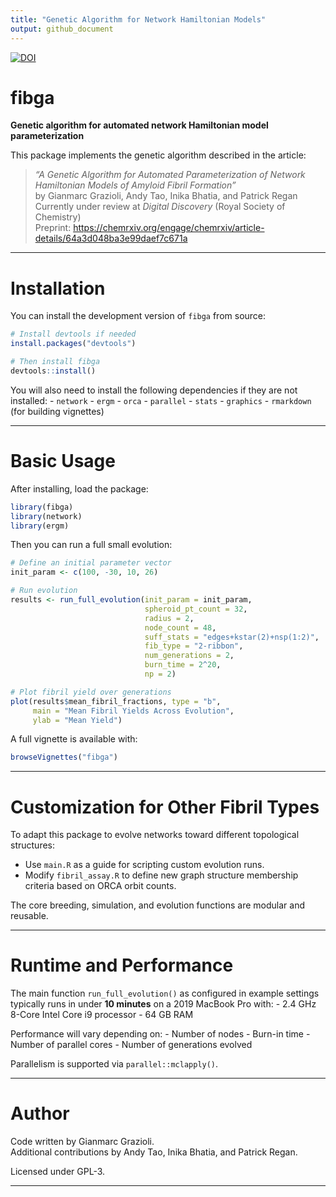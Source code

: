 ```yaml
---
title: "Genetic Algorithm for Network Hamiltonian Models"
output: github_document
---
```


[![DOI](https://zenodo.org/badge/669169796.svg)](https://zenodo.org/badge/latestdoi/669169796)

# fibga

**Genetic algorithm for automated network Hamiltonian model parameterization**

This package implements the genetic algorithm described in the article:

> *"A Genetic Algorithm for Automated Parameterization of Network Hamiltonian Models of Amyloid Fibril Formation"*  
> by Gianmarc Grazioli, Andy Tao, Inika Bhatia, and Patrick Regan  
> Currently under review at *Digital Discovery* (Royal Society of Chemistry)  
> Preprint: [https://chemrxiv.org/engage/chemrxiv/article-details/64a3d048ba3e99daef7c671a](https://chemrxiv.org/engage/chemrxiv/article-details/64a3d048ba3e99daef7c671a)

---

# Installation

You can install the development version of `fibga` from source:

```r
# Install devtools if needed
install.packages("devtools")

# Then install fibga
devtools::install()
```

You will also need to install the following dependencies if they are not installed:
- `network`
- `ergm`
- `orca`
- `parallel`
- `stats`
- `graphics`
- `rmarkdown` (for building vignettes)

---

# Basic Usage

After installing, load the package:

```r
library(fibga)
library(network)
library(ergm)
```

Then you can run a full small evolution:

```r
# Define an initial parameter vector
init_param <- c(100, -30, 10, 26)

# Run evolution
results <- run_full_evolution(init_param = init_param,
                              spheroid_pt_count = 32,
                              radius = 2,
                              node_count = 48,
                              suff_stats = "edges+kstar(2)+nsp(1:2)",
                              fib_type = "2-ribbon",
                              num_generations = 2,
                              burn_time = 2^20,
                              np = 2)

# Plot fibril yield over generations
plot(results$mean_fibril_fractions, type = "b",
     main = "Mean Fibril Yields Across Evolution",
     ylab = "Mean Yield")
```

A full vignette is available with:

```r
browseVignettes("fibga")
```

---

# Customization for Other Fibril Types

To adapt this package to evolve networks toward different topological structures:

- Use `main.R` as a guide for scripting custom evolution runs.
- Modify `fibril_assay.R` to define new graph structure membership criteria based on ORCA orbit counts.

The core breeding, simulation, and evolution functions are modular and reusable.

---

# Runtime and Performance

The main function `run_full_evolution()` as configured in example settings typically runs
in under **10 minutes** on a 2019 MacBook Pro with:
- 2.4 GHz 8-Core Intel Core i9 processor
- 64 GB RAM

Performance will vary depending on:
- Number of nodes
- Burn-in time
- Number of parallel cores
- Number of generations evolved

Parallelism is supported via `parallel::mclapply()`.

---

# Author

Code written by Gianmarc Grazioli.  
Additional contributions by Andy Tao, Inika Bhatia, and Patrick Regan.

Licensed under GPL-3.

---
